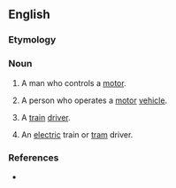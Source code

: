==English==

===Etymology===
{{suffix|en|motor|man}}

===Noun===
{{en-noun|motormen}}

# {{lb|en|dated}} A man who controls a [[motor]].
# A person who operates a [[motor]] [[vehicle]].
# {{lb|en|India}} A [[train]] [[driver]].
# {{lb|en|UK}} An [[electric]] train or [[tram]] driver.

===References===
* {{R:Lexico}}